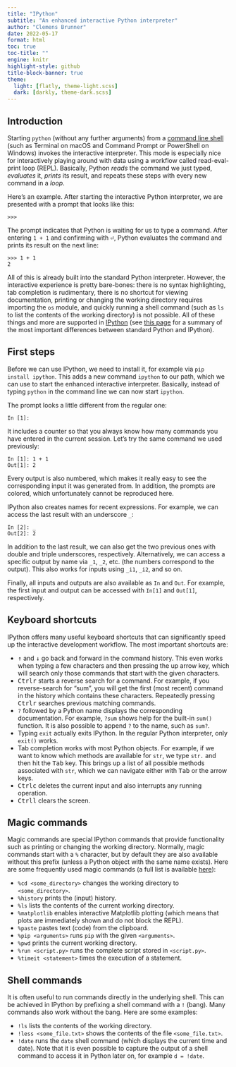 ```yaml
---
title: "IPython"
subtitle: "An enhanced interactive Python interpreter"
author: "Clemens Brunner"
date: 2022-05-17
format: html
toc: true
toc-title: ""
engine: knitr
highlight-style: github
title-block-banner: true
theme:
  light: [flatly, theme-light.scss]
  dark: [darkly, theme-dark.scss]
---
```


## Introduction
Starting `python` (without any further arguments) from a [command line shell](https://en.wikipedia.org/wiki/Shell_(computing)) (such as Terminal on macOS and Command Prompt or PowerShell on Windows) invokes the interactive interpreter. This mode is especially nice for interactively playing around with data using a workflow called read-eval-print loop (REPL). Basically, Python *reads* the command we just typed, *evaluates* it, *prints* its result, and repeats these steps with every new command in a *loop*.

Here's an example. After starting the interactive Python interpreter, we are presented with a prompt that looks like this:

```
>>>
```

The prompt indicates that Python is waiting for us to type a command. After entering `1 + 1` and confirming with <kbd>⏎</kbd>, Python evaluates the command and prints its result on the next line:

```
>>> 1 + 1
2
```

All of this is already built into the standard Python interpreter. However, the interactive experience is pretty bare-bones: there is no syntax highlighting, tab completion is rudimentary, there is no shortcut for viewing documentation, printing or changing the working directory requires importing the `os` module, and quickly running a shell command (such as `ls` to list the contents of the working directory) is not possible. All of these things and more are supported in [IPython](https://ipython.readthedocs.io/en/stable/index.html) (see [this page](https://ipython.readthedocs.io/en/stable/interactive/python-ipython-diff.html) for a summary of the most important differences between standard Python and IPython).

## First steps
Before we can use IPython, we need to install it, for example via `pip install ipython`. This adds a new command `ipython` to our path, which we can use to start the enhanced interactive interpreter. Basically, instead of typing `python` in the command line we can now start `ipython`.

The prompt looks a little different from the regular one:

```
In [1]:
```

It includes a counter so that you always know how many commands you have entered in the current session. Let's try the same command we used previously:

```
In [1]: 1 + 1
Out[1]: 2
```

Every output is also numbered, which makes it really easy to see the corresponding input it was generated from. In addition, the prompts are colored, which unfortunately cannot be reproduced here.

IPython also creates names for recent expressions. For example, we can access the last result with an underscore `_`:

```
In [2]: _
Out[2]: 2
```

In addition to the last result, we can also get the two previous ones with double and triple underscores, respectively. Alternatively, we can access a specific output by name via `_1`, `_2`, etc. (the numbers correspond to the output). This also works for inputs using `_i1`, `_i2`, and so on.

Finally, all inputs and outputs are also available as `In` and `Out`. For example, the first input and output can be accessed with `In[1]` and `Out[1]`, respectively.

## Keyboard shortcuts
IPython offers many useful keyboard shortcuts that can significantly speed up the interactive development workflow. The most important shortcuts are:

- <kbd>↑</kbd> and <kbd>↓</kbd> go back and forward in the command history. This even works when typing a few characters and then pressing the up arrow key, which will search only those commands that start with the given characters.
- <kbd>Ctrl</kbd><kbd>r</kbd> starts a reverse search for a command. For example, if you reverse-search for "sum", you will get the first (most recent) command in the history which contains these characters. Repeatedly pressing <kbd>Ctrl</kbd><kbd>r</kbd> searches previous matching commands.
- `?` followed by a Python name displays the corresponding documentation. For example, `?sum` shows help for the built-in `sum()` function. It is also possible to append `?` to the name, such as `sum?`.
- Typing `exit` actually exits IPython. In the regular Python interpreter, only `exit()` works.
- Tab completion works with most Python objects. For example, if we want to know which methods are available for `str`, we type `str.` and then hit the <kbd>Tab</kbd> key. This brings up a list of all possible methods associated with `str`, which we can navigate either with <kbd>Tab</kbd> or the arrow keys.
- <kbd>Ctrl</kbd><kbd>c</kbd> deletes the current input and also interrupts any running operation.
- <kbd>Ctrl</kbd><kbd>l</kbd> clears the screen.


## Magic commands
Magic commands are special IPython commands that provide functionality such as printing or changing the working directory. Normally, magic commands start with a `%` character, but by default they are also available without this prefix (unless a Python object with the same name exists). Here are some frequently used magic commands (a full list is available [here](https://ipython.readthedocs.io/en/stable/interactive/magics.html)):

- `%cd <some_directory>` changes the working directory to `<some_directory>`.
- `%history` prints the (input) history.
- `%ls` lists the contents of the current working directory.
- `%matplotlib` enables interactive Matplotlib plotting (which means that plots are immediately shown and do not block the REPL).
- `%paste` pastes text (code) from the clipboard.
- `%pip <arguments>` runs `pip` with the given `<arguments>`.
- `%pwd` prints the current working directory.
- `%run <script.py>` runs the complete script stored in `<script.py>`.
- `%timeit <statement>` times the execution of a statement.

## Shell commands
It is often useful to run commands directly in the underlying shell. This can be achieved in IPython by prefixing a shell command with a `!` (bang). Many commands also work without the bang. Here are some examples:

- `!ls` lists the contents of the working directory.
- `!less <some_file.txt>` shows the contents of the file `<some_file.txt>`.
- `!date` runs the `date` shell command (which displays the current time and date). Note that it is even possible to capture the output of a shell command to access it in Python later on, for example `d = !date`.

